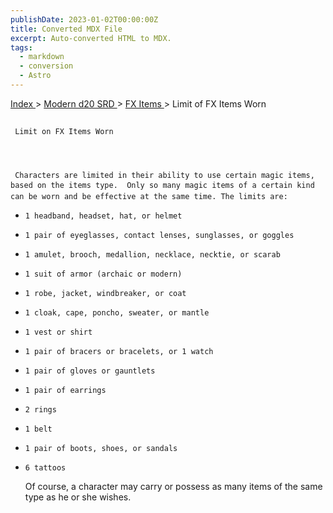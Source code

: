 ```yaml
---
publishDate: 2023-01-02T00:00:00Z
title: Converted MDX File
excerpt: Auto-converted HTML to MDX.
tags:
  - markdown
  - conversion
  - Astro
---
```


[
Index
](-index) >
[
Modern d20 SRD
](modern-d20-srd-index) >
[
FX Items
](modern-d20-srd-fx-items-index) > Limit of FX Items Worn

##

     Limit on FX Items Worn




     Characters are limited in their ability to use certain magic items, based on the items type.  Only so many magic items of a certain kind can be worn and be effective at the same time. The limits are:

-     1 headband, headset, hat, or helmet
-     1 pair of eyeglasses, contact lenses, sunglasses, or goggles
-     1 amulet, brooch, medallion, necklace, necktie, or scarab
-     1 suit of armor (archaic or modern)
-     1 robe, jacket, windbreaker, or coat
-     1 cloak, cape, poncho, sweater, or mantle
-     1 vest or shirt
-     1 pair of bracers or bracelets, or 1 watch
-     1 pair of gloves or gauntlets
-     1 pair of earrings
-     2 rings
-     1 belt
-     1 pair of boots, shoes, or sandals
-     6 tattoos

  Of course, a character may carry or possess as many items of the same type as he or she wishes.
